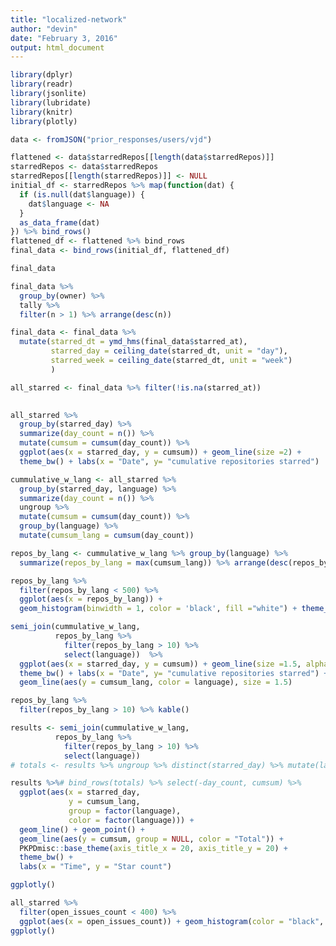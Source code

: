 ```yaml
---
title: "localized-network"
author: "devin"
date: "February 3, 2016"
output: html_document
---
```


```r
library(dplyr)
library(readr)
library(jsonlite)
library(lubridate)
library(knitr)
library(plotly)
```

```r
data <- fromJSON("prior_responses/users/vjd")
```

```r
flattened <- data$starredRepos[[length(data$starredRepos)]]
starredRepos <- data$starredRepos
starredRepos[[length(starredRepos)]] <- NULL
initial_df <- starredRepos %>% map(function(dat) {
  if (is.null(dat$language)) {
    dat$language <- NA
  }
  as_data_frame(dat)
}) %>% bind_rows()
flattened_df <- flattened %>% bind_rows
final_data <- bind_rows(initial_df, flattened_df)
```

```r
final_data
```

```r
final_data %>%
  group_by(owner) %>% 
  tally %>%
  filter(n > 1) %>% arrange(desc(n))
```

```r
final_data <- final_data %>%
  mutate(starred_dt = ymd_hms(final_data$starred_at),
         starred_day = ceiling_date(starred_dt, unit = "day"),
         starred_week = ceiling_date(starred_dt, unit = "week")
         )
```

```r
all_starred <- final_data %>% filter(!is.na(starred_at))
  
```

```r
all_starred %>%
  group_by(starred_day) %>%
  summarize(day_count = n()) %>% 
  mutate(cumsum = cumsum(day_count)) %>%
  ggplot(aes(x = starred_day, y = cumsum)) + geom_line(size =2) +
  theme_bw() + labs(x = "Date", y= "cumulative repositories starred")
```


```r
cummulative_w_lang <- all_starred %>%
  group_by(starred_day, language) %>%
  summarize(day_count = n()) %>% 
  ungroup %>%
  mutate(cumsum = cumsum(day_count)) %>%
  group_by(language) %>%
  mutate(cumsum_lang = cumsum(day_count))

repos_by_lang <- cummulative_w_lang %>% group_by(language) %>%
  summarize(repos_by_lang = max(cumsum_lang)) %>% arrange(desc(repos_by_lang))

repos_by_lang %>% 
  filter(repos_by_lang < 500) %>%
  ggplot(aes(x = repos_by_lang)) +
  geom_histogram(binwidth = 1, color = 'black', fill ="white") + theme_bw()

semi_join(cummulative_w_lang, 
          repos_by_lang %>% 
            filter(repos_by_lang > 10) %>%
            select(language))  %>%
  ggplot(aes(x = starred_day, y = cumsum)) + geom_line(size =1.5, alpha = 0.7) +
  theme_bw() + labs(x = "Date", y= "cumulative repositories starred") +
  geom_line(aes(y = cumsum_lang, color = language), size = 1.5)
```

```r
repos_by_lang %>%
  filter(repos_by_lang > 10) %>% kable()
```

```r
results <- semi_join(cummulative_w_lang, 
          repos_by_lang %>% 
            filter(repos_by_lang > 10) %>%
            select(language))
# totals <- results %>% ungroup %>% distinct(starred_day) %>% mutate(language = "TOTAL")

results %>%# bind_rows(totals) %>% select(-day_count, cumsum) %>%
  ggplot(aes(x = starred_day, 
             y = cumsum_lang,
             group = factor(language),
             color = factor(language))) +
  geom_line() + geom_point() + 
  geom_line(aes(y = cumsum, group = NULL, color = "Total")) + 
  PKPDmisc::base_theme(axis_title_x = 20, axis_title_y = 20) + 
  theme_bw() + 
  labs(x = "Time", y = "Star count")

ggplotly()
```

```r
all_starred %>%
  filter(open_issues_count < 400) %>%
  ggplot(aes(x = open_issues_count)) + geom_histogram(color = "black", fill="white", binwidth=1 )
ggplotly()
```

